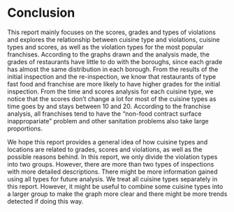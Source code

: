 # Conclusion

This report mainly focuses on the scores, grades and types of violations and explores the relationship between cuisine type and violations, cuisine types and scores, as well as the violation types for the most popular franchises. According to the graphs drawn and the analysis made, the grades of restaurants have little to do with the boroughs, since each grade has almost the same distribution in each borough. From the results of the initial inspection and the re-inspection, we know that restaurants of type fast food and franchise are more likely to have higher grades for the initial inspection. From the time and scores analysis for each cuisine type, we notice that the scores don't change a lot for most of the cuisine types as time goes by and stays between 10 and 20. According to the franchise analysis, all franchises tend to have the "non-food contract surface inappropariate" problem and other sanitation problems also take large proportions. 

We hope this report provides a general idea of how cuisine types and locations are related to grades, scores and violations, as well as the possible reasons behind. In this report, we only divide the violation types into two groups. However, there are more than two types of inspections with more detailed descriptions. There might be more information gained using all types for future analysis. We treat all cuisine types separately in this report. However, it might be useful to combine some cuisine types into a larger group to make the graph more clear and there might be more trends detected if doing this way.